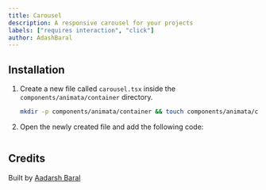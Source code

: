 ```yaml
---
title: Carousel
description: A responsive carousel for your projects
labels: ["requires interaction", "click"]
author: AdashBaral
---
```


<ComponentPreview name="container-carousel--docs" />

## Installation

1. Create a new file called `carousel.tsx` inside the `components/animata/container` directory.

   ```bash
   mkdir -p components/animata/container && touch components/animata/container/carousel.tsx
   ```

2. Open the newly created file and add the following code:

   ```jsx file=<rootDir>/animata/container/carousel.tsx

   ```

## Credits

Built by [Aadarsh Baral](https://github.com/aadarshbaral)
